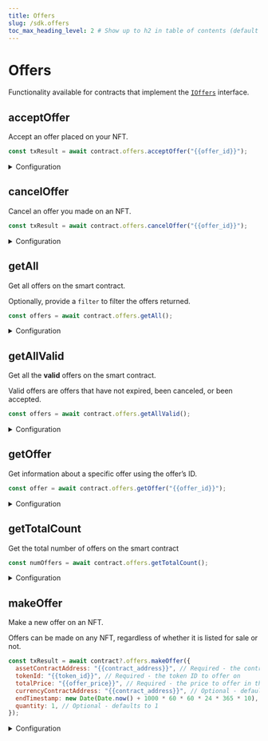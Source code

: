 ---
title: Offers
slug: /sdk.offers
toc_max_heading_level: 2 # Show up to h2 in table of contents (default is up to h3)
---

# Offers

Functionality available for contracts that implement the
[`IOffers`](/contracts/IOffers) interface.

## acceptOffer

Accept an offer placed on your NFT.

```javascript
const txResult = await contract.offers.acceptOffer("{{offer_id}}");
```

<details>
    <summary>Configuration</summary>
    <div>

#### offerId

The ID of the offer to accept.

You can view all offers with [`getAll`](#getall) or
[`getAllValid`](#getallvalid).

Must be a `string`, `number`, or `BigNumber`.

</div>
</details>

## cancelOffer

Cancel an offer you made on an NFT.

```javascript
const txResult = await contract.offers.cancelOffer("{{offer_id}}");
```

<details>
    <summary>Configuration</summary>
    <div>

#### offerId

The ID of the offer to cancel.

You can view all offers with [`getAll`](#getall) or
[`getAllValid`](#getallvalid).

Must be a `string`, `number`, or `BigNumber`.

</div>
</details>

## getAll

Get all offers on the smart contract.

Optionally, provide a `filter` to filter the offers returned.

```javascript
const offers = await contract.offers.getAll();
```

<details>
    <summary>Configuration</summary>
    <div>

#### filter (optional)

Filter the results returned by the function.

```javascript
const offers = await contract.offers.getAll({
  offeror: "{{wallet_address}}", // Offers made by this wallet address
  seller: "{{wallet_address}}", // Offers on items being sold by this wallet address
  tokenContract: "{{contract_address}}", // Offers on items from this contract
  tokenId: "{{token_id}}", // Offers on this specific token
  start: 0, // Pagination: Start from this index
  count: 100, // Pagination: Return this many results
});
```

### Return Value

Returns an array of `OfferV3` objects, containing the following properties:

```typescript
{
  id: string; // The id of the offer.
  offerorAddress: string; // The wallet address of the creator of offer.
  assetContractAddress: string; // The address of the asset being offered on.
  tokenId: string; // The ID of the token.
  quantity: string; // The quantity of tokens offered to buy
  currencyContractAddress: string; // The address of the currency offered for the NFTs.
  currencyValue: CurrencyValue; // The `CurrencyValue` of the offer. Useful for displaying the price information.
  totalPrice: string; // The total offer amount for the NFTs.
  asset: NFTMetadata; // Metadata of the asset
  endTimeInSeconds: number; // The end time of the offer.
  status: Status; // Whether the listing is CREATED, COMPLETED, or CANCELLED.
}
[];
```

</div>
</details>

## getAllValid

Get all the **valid** offers on the smart contract.

Valid offers are offers that have not expired, been canceled, or been accepted.

```javascript
const offers = await contract.offers.getAllValid();
```

<details>
    <summary>Configuration</summary>
    <div>

#### filter (optional)

Filter the results returned by the function.

```javascript
const offers = await contract.offers.getAllValid({
  offeror: "{{wallet_address}}", // Offers made by this wallet address
  seller: "{{wallet_address}}", // Offers on items being sold by this wallet address
  tokenContract: "{{contract_address}}", // Offers on items from this contract
  tokenId: "{{token_id}}", // Offers on this specific token
  start: 0, // Pagination: Start from this index
  count: 100, // Pagination: Return this many results
});
```

### Return Value

Returns an array of `OfferV3` objects, containing the following properties:

```typescript
{
  id: string; // The id of the offer.
  offerorAddress: string; // The wallet address of the creator of offer.
  assetContractAddress: string; // The address of the asset being offered on.
  tokenId: string; // The ID of the token.
  quantity: string; // The quantity of tokens offered to buy
  currencyContractAddress: string; // The address of the currency offered for the NFTs.
  currencyValue: CurrencyValue; // The `CurrencyValue` of the offer. Useful for displaying the price information.
  totalPrice: string; // The total offer amount for the NFTs.
  asset: NFTMetadata; // Metadata of the asset
  endTimeInSeconds: number; // The end time of the offer.
  status: Status; // Whether the listing is CREATED, COMPLETED, or CANCELLED.
}
[];
```

</div>
</details>

## getOffer

Get information about a specific offer using the offer&rsquo;s ID.

```javascript
const offer = await contract.offers.getOffer("{{offer_id}}");
```

<details>
    <summary>Configuration</summary>
    <div>

#### offerId

The ID of the offer to get information about.

You can view all offers with [`getAll`](#getall) or
[`getAllValid`](#getallvalid).

### Return Value

Returns a single `OfferV3` object containing the following properties:

```typescript
{
  id: string; // The id of the offer.
  offerorAddress: string; // The wallet address of the creator of offer.
  assetContractAddress: string; // The address of the asset being offered on.
  tokenId: string; // The ID of the token.
  quantity: string; // The quantity of tokens offered to buy
  currencyContractAddress: string; // The address of the currency offered for the NFTs.
  currencyValue: CurrencyValue; // The `CurrencyValue` of the offer. Useful for displaying the price information.
  totalPrice: string; // The total offer amount for the NFTs.
  asset: NFTMetadata; // Metadata of the asset
  endTimeInSeconds: number; // The end time of the offer.
  status: Status; // Whether the listing is CREATED, COMPLETED, or CANCELLED.
}
```

</div>
</details>

## getTotalCount

Get the total number of offers on the smart contract

```javascript
const numOffers = await contract.offers.getTotalCount();
```

<details>
    <summary>Configuration</summary>
    <div>

### Return Value

Returns a `BigNumber` representing the total number of offers on the smart contract.

```typescript
BigNumber;
```

</div>
</details>

## makeOffer

Make a new offer on an NFT.

Offers can be made on any NFT, regardless of whether it is listed for sale or not.

```javascript
const txResult = await contract?.offers.makeOffer({
  assetContractAddress: "{{contract_address}}", // Required - the contract address of the NFT to offer on
  tokenId: "{{token_id}}", // Required - the token ID to offer on
  totalPrice: "{{offer_price}}", // Required - the price to offer in the currency specified
  currencyContractAddress: "{{contract_address}}", // Optional - defaults to the native wrapped currency
  endTimestamp: new Date(Date.now() + 1000 * 60 * 60 * 24 * 365 * 10), // Optional - Defaults to 10 years from now
  quantity: 1, // Optional - defaults to 1
});
```

<details>
    <summary>Configuration</summary>
    <div>

#### assetContractAddress

The smart contract address of the NFT to make an offer on.

Required. Must be a `string`.

#### tokenId

The token ID of the NFT to make an offer on.

Required. Must be a `string`, `number`, or `BigNumber`.

#### totalPrice

The price to offer.

Required. Must be a `string` or a `number`.

#### currencyContractAddress

The smart contract address of the currency to offer in.

Optional. Defaults to the native **wrapped** currency. e.g. Wrapped Ether for Ethereum, or wMatic for Polygon.

Must be a `string`.

#### endTimestamp

The timestamp at which the offer will expire.

Optional. Defaults to 10 years from now.

Must be a `Date` object.

#### quantity

The quantity of NFTs you are offering to buy.

This is relevant for ERC1155 NFTs where you can buy multiple tokens at once.

Optional. Defaults to `1`.

Must be a `string`, `number`, or `BigNumber`.

</div>
</details>
